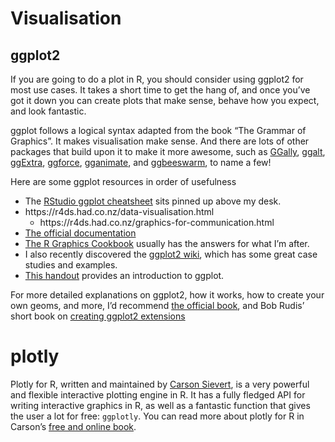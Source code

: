 # Visualisation

## ggplot2

If you are going to do a plot in R, you should consider using ggplot2 for most use cases. It takes a short time to get the hang of, and once you've got it down you can create plots that make sense, behave how you expect, and look fantastic.

ggplot follows a logical syntax adapted from the book "The Grammar of Graphics". It makes visualisation make sense. And there are lots of other packages that build upon it to make it more awesome, such as [GGally](https://ggobi.github.io/ggally/), [ggalt](https://github.com/hrbrmstr/ggalt), [ggExtra](https://cran.r-project.org/web/packages/ggExtra/index.html), [ggforce](https://cran.r-project.org/web/packages/ggforce/index.html), [gganimate](https://github.com/dgrtwo/gganimate), and [ggbeeswarm](https://cran.r-project.org/web/packages/ggbeeswarm/index.html), to name a few!

Here are some ggplot resources in order of usefulness


- The [RStudio ggplot cheatsheet](https://www.rstudio.com/wp-content/uploads/2015/05/ggplot2-cheatsheet.pdf) sits pinned up above my desk.
-   https://r4ds.had.co.nz/data-visualisation.html
    -   https://r4ds.had.co.nz/graphics-for-communication.html
- [The official documentation](ggplot2.tidyverse.org)
- [The R Graphics Cookbook](https://www.cookbook-r.com/Graphs/) usually has the answers for what I'm after.
- I also recently discovered the [ggplot2 wiki](https://github.com/hadley/ggplot2/wiki), which has some great case studies and examples.
- [This handout](https://www.ceb-institute.org/bbs/wp-content/uploads/2011/09/handout_ggplot2.pdf) provides an introduction to ggplot.

For more detailed explanations on ggplot2, how it works, how to create your own geoms, and more, I'd recommend [the official book](https://ggplot2-book.org/), and Bob Rudis' short book on [creating ggplot2 extensions](https://rud.is/books/creating-ggplot2-extensions/)

# plotly

Plotly for R, written and maintained by [Carson Sievert](https://cpsievert.github.io), is a very powerful and flexible interactive plotting engine in R. It has a fully fledged API for writing interactive graphics in R, as well as a fantastic function that gives the user a lot for free: `ggplotly`. You can read more about plotly for R in Carson's [free and online book](https://plotly-r.com/).
